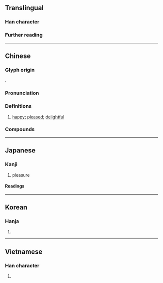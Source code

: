{{character info}}
==Translingual==

===Han character===
{{Han char|rn=61|rad=心|as=09|sn=12|four=98021|canj=POMN|ids=⿰忄俞(GHTJ),⿰忄兪(K)}}

===Further reading===
{{Han ref|kx=0394.040|dkj=10905|dj=0730.150|hdz=42330.010|uh=6109}}

----

==Chinese==
{{zh-forms|ss=𢖳|alt=婾}}

===Glyph origin===
{{Han etym}}
{{Han compound|忄|alt1=心|俞|ls=psc|c1=s|c2=p}}.

===Pronunciation===
{{zh-pron
|m=yú
|c=jyu4,jyu6
|mn=qz,xm:û/zz:î/qz,tp,xm:lû/zz:jî/kh:jû
|mc=y
|oc=y
|ma=
|cat=a
}}

===Definitions===
{{head|zh|Han character}}

# [[happy]]; [[pleased]]; [[delightful]]

===Compounds===
{{zh-der|勝任愉快|夷愉|心曠神愉|恬愉|愉快|愉悅|愉愉呴呴|愉色|愉逸|敷愉|歡愉}}

----

==Japanese==
{{ja-kanji forms|k=y}}

===Kanji===
{{ja-kanji|grade=c|rs=心09}}

# pleasure

====Readings====
{{ja-readings
|goon=ゆ
|kanon=ゆ
|kun=たの-しむ, たの-し.い, ゆう
}}

----

==Korean==

===Hanja===
{{ko-hanja|유}}

# {{rfdef|ko|sort=心09}}

----

==Vietnamese==

===Han character===
{{vi-readings|rs=心09|reading=du}}

# {{rfdef|vi|sort=心09}}